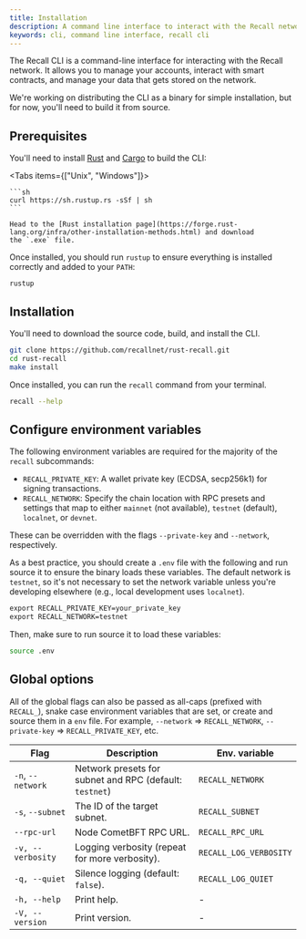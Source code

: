 ```yaml
---
title: Installation
description: A command line interface to interact with the Recall network.
keywords: cli, command line interface, recall cli
---
```


The Recall CLI is a command-line interface for interacting with the Recall network. It allows you to
manage your accounts, interact with smart contracts, and manage your data that gets stored on the
network.

<Callout type="info">

We're working on distributing the CLI as a binary for simple installation, but for now, you'll need
to build it from source.

</Callout>

<Steps>

<Step>

## Prerequisites

You'll need to install [Rust](https://www.rust-lang.org/tools/install) and
[Cargo](https://doc.rust-lang.org/cargo/getting-started/installation.html) to build the CLI:

<Tabs items={["Unix", "Windows"]}>

  <Tab value="Unix">

    ```sh
    curl https://sh.rustup.rs -sSf | sh
    ```

  </Tab>

  <Tab value="Windows">

    Head to the [Rust installation page](https://forge.rust-lang.org/infra/other-installation-methods.html) and download
    the `.exe` file.

  </Tab>

</Tabs>

</Step>

Once installed, you should run `rustup` to ensure everything is installed correctly and added to
your `PATH`:

```
rustup
```

<Step>

## Installation

You'll need to download the source code, build, and install the CLI.

```sh
git clone https://github.com/recallnet/rust-recall.git
cd rust-recall
make install
```

Once installed, you can run the `recall` command from your terminal.

```sh
recall --help
```

</Step>

<Step>

## Configure environment variables

The following environment variables are required for the majority of the `recall` subcommands:

- `RECALL_PRIVATE_KEY`: A wallet private key (ECDSA, secp256k1) for signing transactions.
- `RECALL_NETWORK`: Specify the chain location with RPC presets and settings that map to either
  `mainnet` (not available), `testnet` (default), `localnet`, or `devnet`.

These can be overridden with the flags `--private-key` and `--network`, respectively.

As a best practice, you should create a `.env` file with the following and run source it to ensure
the binary loads these variables. The default network is `testnet`, so it's not necessary to set the
network variable unless you're developing elsewhere (e.g., local development uses `localnet`).

```txt title=".env"
export RECALL_PRIVATE_KEY=your_private_key
export RECALL_NETWORK=testnet
```

Then, make sure to run source it to load these variables:

```sh
source .env
```

</Step>

</Steps>

## Global options

All of the global flags can also be passed as all-caps (prefixed with `RECALL_`), snake case
environment variables that are set, or create and source them in a `env` file. For example,
`--network` => `RECALL_NETWORK`, `--private-key` => `RECALL_PRIVATE_KEY`, etc.

| Flag              | Description                                             | Env. variable          |
| ----------------- | ------------------------------------------------------- | ---------------------- |
| `-n`, `--network` | Network presets for subnet and RPC (default: `testnet`) | `RECALL_NETWORK`       |
| `-s`, `--subnet`  | The ID of the target subnet.                            | `RECALL_SUBNET`        |
| `--rpc-url`       | Node CometBFT RPC URL.                                  | `RECALL_RPC_URL`       |
| `-v, --verbosity` | Logging verbosity (repeat for more verbosity).          | `RECALL_LOG_VERBOSITY` |
| `-q, --quiet`     | Silence logging (default: `false`).                     | `RECALL_LOG_QUIET`     |
| `-h, --help`      | Print help.                                             | -                      |
| `-V, --version`   | Print version.                                          | -                      |
